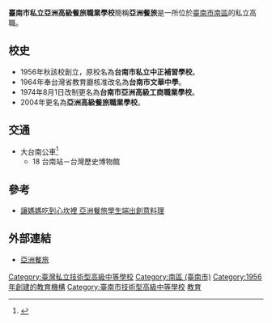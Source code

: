 {{refimprove|time=2018-06-03T12:05:16+00:00}}
{{Infobox School
| name = 臺南市私立亞洲高級餐旅職業學校
| other_name = 
| image = [[File:臺南市私立亞洲高級餐旅職業學校.jpg|250px]]
| motto =
| established = 1956年
| type = 私立[[高級職業學校|高級職業學校]]
| religion = 
| affiliation = 
| district = {{ROC-TW}}[[臺南市|臺南市]][[南區_(台南市)|南區]]
| grades = 
| founder = 
| president =
| principal = 林士哲
| college = 
| house = 
| sc =
| cs = 
| free_label2 = 
| free_text2 = 
| faculty = 
| staff = 
| students =
| conference = 
| colors = 
| mascot = 
| magazine = 
| free_label = 
| free_text = 
| free_label3 = 
| free_text3 = 
| address = 臺南市南區大成路一段5號
| website = http://www.asvs.tn.edu.tw/
}}
'''臺南市私立亞洲高級餐旅職業學校'''簡稱'''亞洲餐旅'''是一所位於[[臺南市|臺南市]][[南區_(台南市)|南區]]的私立高職。

==校史==
*1956年秋該校創立，原校名為'''台南市私立中正補習學校'''。
*1964年奉台灣省教育廳核准改名為'''台南市文華中學'''。
*1974年8月1日改制更名為'''台南市亞洲高級工商職業學校'''。
*2004年更名為'''亞洲高級餐旅職業學校'''。

==交通==
*大台南公車<ref name="大台南公車">{{Cite web |url=http://tourguide.tainan.gov.tw/newtnbusweb/RouteSearch.aspx |title=大台南公車 路線查詢 |access-date=2016-07-06 |archive-url=https://web.archive.org/web/20160728094526/http://tourguide.tainan.gov.tw/NewTNBusWeb/RouteSearch.aspx |archive-date=2016-07-28 |dead-url=yes }}</ref>
**18  台南站－台灣歷史博物館

==參考==
*[http://news.ltn.com.tw/news/life/breakingnews/2407329 讓媽媽吃到心坎裡 亞洲餐旅學生端出創意料理] {{Wayback|url=http://news.ltn.com.tw/news/life/breakingnews/2407329 |date=20180712085235 }}

==外部連結==
* [http://www.asvs.tn.edu.tw/ 亞洲餐旅] {{Wayback|url=http://www.asvs.tn.edu.tw/ |date=20070824164724 }}
{{臺南市高級中等學校列表}}

[[Category:臺灣私立技術型高級中等學校|Category:臺灣私立技術型高級中等學校]]
[[Category:南區_(臺南市)|Category:南區 (臺南市)]]
[[Category:1956年創建的教育機構|Category:1956年創建的教育機構]]
[[Category:臺南市技術型高級中等學校|Category:臺南市技術型高級中等學校]]
[[Category:台灣飲食|教育]]